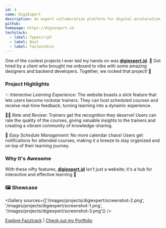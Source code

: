 ```yaml
---
id: 4
name: DigiExpert
description: An expert collaboration platform for digital acceleration in Indonesia.
github:
homepage: https://digiexpert.id
techstack:
  - label: Typescript
  - label: Nuxt
  - label: Tailwindcss
---
```


One of the coolest projects I ever laid my hands on was **[digiexpert.id](https://digiexpert.id)**. 🚀 Got hired by a client who brought me onboard to vibe with some amazing designers and backend developers. Together, we rocked that project! 🤘

### Project Highlights

✨ *Interactive Learning Experience*: The website boasts a slick feature that lets users become rockstar trainers. They can host scheduled courses and receive real-time feedback, turning learning into a dynamic experience.

👩‍🏫 *Rate and Review*: Trainers get the recognition they deserve! Users can rate the quality of the courses, giving valuable insights to the trainers and creating a vibrant community of knowledge-sharing.

📆 *Easy Schedule Management*: No more calendar chaos! Users get notifications for attended courses, making it a breeze to stay organized and on top of their learning journey.

### Why It's Awesome

With these nifty features, **[digiexpert.id](https://digiexpert.id)** isn't just a website; it's a hub for interactive and effective learning 🚀

### 🖼️ Showcase

<Gallery sources={['/images/projects/digiexpert/screenshot-2.png', '/images/projects/digiexpert/screenshot-1.png', '/images/projects/digiexpert/screenshot-3.png']} />

[Explore Fazztrack](https://www.fazztrack.com/) | [Check out my Portfolio](https://krafan.com/projects)

